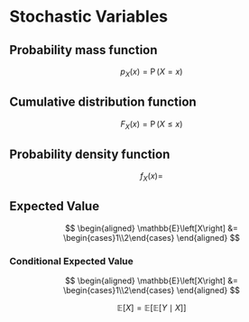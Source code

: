 # Stochastic Variables


## Probability mass function

$$
p_X(x) = \operatorname{P}\left(X = x\right)
$$

## Cumulative distribution function

$$
F_X(x) = \operatorname{P}\left(X \leq x\right)
$$

## Probability density function

$$
f_X(x) = 
$$

## Expected Value

$$
\begin{aligned}
    \mathbb{E}\left[X\right] &= \begin{cases}1\\2\end{cases}
\end{aligned}
$$

### Conditional Expected Value
$$
\begin{aligned}
    \mathbb{E}\left[X\right] &= \begin{cases}1\\2\end{cases}
\end{aligned}
$$

$$
\mathbb{E}\left[X\right] = \mathbb{E}\left[\mathbb{E}\left[Y\mid X\right]\right]
$$